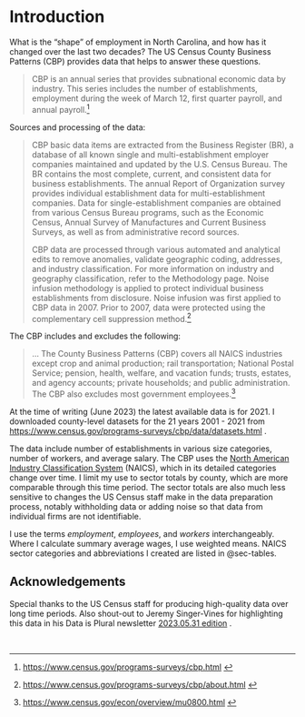 # Introduction {.unnumbered}

What is the "shape" of employment in North Carolina, and how has it changed over the last two decades? The US Census County Business Patterns (CBP) provides data that helps to answer these questions.

>CBP is an annual series that provides subnational economic data by industry. This series includes the number of establishments, employment during the week of March 12, first quarter payroll, and annual payroll.^[<https://www.census.gov/programs-surveys/cbp.html> ]

Sources and processing of the data:

>CBP basic data items are extracted from the Business Register (BR), a database of all known single and multi-establishment employer companies maintained and updated by the U.S. Census Bureau. The BR contains the most complete, current, and consistent data for business establishments. The annual Report of Organization survey provides individual establishment data for multi-establishment companies. Data for single-establishment companies are obtained from various Census Bureau programs, such as the Economic Census, Annual Survey of Manufactures and Current Business Surveys, as well as from administrative record sources.
>
>CBP data are processed through various automated and analytical edits to remove anomalies, validate geographic coding, addresses, and industry classification. For more information on industry and geography classification, refer to the Methodology page. Noise infusion methodology is applied to protect individual business establishments from disclosure. Noise infusion was first applied to CBP data in 2007. Prior to 2007, data were protected using the complementary cell suppression method.^[<https://www.census.gov/programs-surveys/cbp/about.html> ]

The CBP includes and excludes the following:

> ... The County Business Patterns (CBP) covers all NAICS industries except crop and animal production; rail transportation; National Postal Service; pension, health, welfare, and vacation funds; trusts, estates, and agency accounts; private households; and public administration. The CBP also excludes most government employees.^[<https://www.census.gov/econ/overview/mu0800.html> ]

At the time of writing (June 2023) the latest available data is for 2021. I downloaded county-level datasets for the 21 years 2001 - 2021 from <https://www.census.gov/programs-surveys/cbp/data/datasets.html> .  

The data include number of establishments in various size categories, number of workers, and average salary. The CBP uses the [North American Industry Classification System](https://www.census.gov/naics/) (NAICS), which in its detailed categories change over time. I limit my use to sector totals by county, which are more comparable through this time period. The sector totals are also much less sensitive to changes the US Census staff make in the data preparation process, notably withholding data or adding noise so that data from individual firms are not identifiable.

I use the terms *employment*, *employees*, and *workers* interchangeably. Where I calculate summary average wages, I use weighted means. NAICS sector categories and abbreviations I created are listed in @sec-tables.


## Acknowledgements {.unnumbered}

Special thanks to the US Census staff for producing high-quality data over long time periods. Also shout-out to Jeremy Singer-Vines for highlighting this data in his Data is Plural newsletter [2023.05.31 edition](https://www.data-is-plural.com/archive/2023-05-31-edition/) .

<br>
